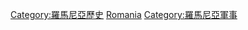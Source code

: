 {{Commonscat|Military history of Romania}}

[[Category:羅馬尼亞歷史|Category:羅馬尼亞歷史]]
[[Category:欧洲各国军事史‎|Romania]]
[[Category:羅馬尼亞軍事|Category:羅馬尼亞軍事]]